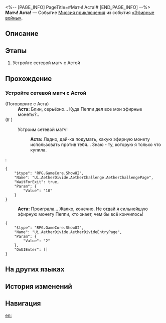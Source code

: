 <%-- [PAGE_INFO]
PageTitle=#Матч! Аста!#
[END_PAGE_INFO] --%>
{{Дополнить|Диалоги.}}
{{Миссия Инфобокс
|id              = 8014130
|Название        = 
|Изображение     = Миссия Матч! Аста!.png
|Тип             = Миссия приключения
|Событие         = «Эфирные войны»
|Глава           = 
|Условия         = 
* Завершена [[Миссия приключения]] «[[Матч! Наташа!]]»
* Завершена [[Миссия приключения]] «[[Матч! Клара!]]»
* Завершена [[Миссия приключения]] «[[Матч! Гепард!]]»
* Завершена [[Миссия приключения]] «[[Матч! Рысь!]]»
|Персонажи       = Аста; Первопроходец
|СтартЛокация    = [[Космическая станция «Герта»]] — [[Зона поддержки]]
|Мир             = Космическая станция «Герта»
|Предыдущая      = Матч! Рысь!
|Следующая       = 
|Награды         = 
}}
'''Матч! Аста!''' — Событие [[Миссия приключения]] из события [[«Эфирные войны»]].

==Описание==
{{Описание|<!--официальное описание из Перекрёстка судеб-->}}

==Этапы==
# Устройте сетевой матч с Астой

==Прохождение==
{{Дополнить}}
===Устройте сетевой матч с Астой===
{{Описание миссии|тип=Миссия приключения|локация=Зона поддержки|Основная игровая механика «Эфирных войн» - матчи. Бросьте вызов разным игрокам и покажите свою истинную силу!}}
{{Диалог Начало}}

;(Поговорите с Аста)
:'''Аста:''' Блин, серьёзно... Куда Пеппи дел все мои эфирные монеты?..
;(If )
:{{Диалог|undefined}} Устроим сетевой матч!
::'''Аста:''' Ладно, дай-ка подумать, какую эфирную монету использовать против тебя... Знаю - ту, которую я только что купила.
:<pre>{
	"$type": "RPG.GameCore.ShowUI",
	"Name": "Ui.AetherDivide.AetherChallenge.AetherChallengePage",
	"WaitForExit": true,
	"Param": {
		"Value": "10"
	}
}</pre>
:'''Аста:''' Проиграла... Жалко, конечно. Не отдай я сильнейшую эфирную монету Пеппи, кто знает, чем бы всё кончилось!
<pre>{
	"$type": "RPG.GameCore.ShowUI",
	"Name": "Ui.AetherDivide.AetherDivideEntryPage",
	"Param": {
		"Value": "2"
	},
	"OnUIEnter": []
}</pre>
{{Диалог Конец}}

==На других языках==
{{На других языках
|en   = Hyperlink Match, Asta!
|zhs  = 超链接对决！艾丝妲
|zht  = 超連結對決！艾絲妲
|ja   = ハイパーリンクバトル！アスター
|ko   = 하이퍼링크 대결! 아스타
|es   = Enfrentamiento de hipervínculos: Asta
|fr   = Combat hyperlink&nbsp;: Asta&nbsp;!
|ru   = Матч! Аста!
|th   = ประลองไฮเปอร์ลิงก์กับ Asta!
|vi   = Quyết Đấu Siêu Liên Kết! Asta
|de   = Hyperlinkmatch, Asta!
|id   = Duel Hyperlink, Asta!
|pt   = Batalha de Hyperlink, Asta!
}}

==История изменений==
{{История изменений|3.5}}

==Навигация==
{{Миссия приключения Навбокс|Глава }}

[[en:]]
